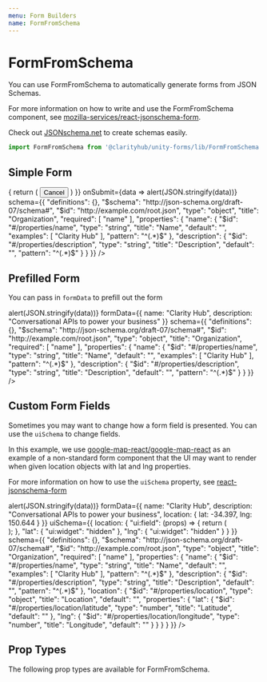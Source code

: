 ```yaml
---
menu: Form Builders
name: FormFromSchema
---
```




# FormFromSchema

You can use FormFromSchema to automatically generate forms from JSON Schemas.

For more information on how to write and use the FormFromSchema component, see
[mozilla-services/react-jsonschema-form](https://github.com/mozilla-services/react-jsonschema-form).

Check out [JSONschema.net](https://jsonschema.net/) to create schemas easily.

```js
import FormFromSchema from '@clarityhub/unity-forms/lib/FormFromSchema';
```

## Simple Form

<Playground>
    <FormFromSchema
        additionalButtons={() => {
            return (
                <Button>Cancel</Button>
            )
        }}
        onSubmit={data => alert(JSON.stringify(data))}
        schema={{
            "definitions": {},
            "$schema": "http://json-schema.org/draft-07/schema#",
            "$id": "http://example.com/root.json",
            "type": "object",
            "title": "Organization",
            "required": [
                "name"
            ],
            "properties": {
                "name": {
                    "$id": "#/properties/name",
                    "type": "string",
                    "title": "Name",
                    "default": "",
                    "examples": [
                        "Clarity Hub"
                    ],
                    "pattern": "^(.*)$"
                },
                "description": {
                    "$id": "#/properties/description",
                    "type": "string",
                    "title": "Description",
                    "default": "",
                    "pattern": "^(.*)$"
                }
            }
        }}
    />
</Playground>

## Prefilled Form

You can pass in `formData` to prefill out the form

<Playground>
    <FormFromSchema
        onSubmit={data => alert(JSON.stringify(data))}
        formData={{
            name: "Clarity Hub",
            description: "Conversational APIs to power your business"
        }}
        schema={{
            "definitions": {},
            "$schema": "http://json-schema.org/draft-07/schema#",
            "$id": "http://example.com/root.json",
            "type": "object",
            "title": "Organization",
            "required": [
                "name"
            ],
            "properties": {
                "name": {
                    "$id": "#/properties/name",
                    "type": "string",
                    "title": "Name",
                    "default": "",
                    "examples": [
                        "Clarity Hub"
                    ],
                    "pattern": "^(.*)$"
                },
                "description": {
                    "$id": "#/properties/description",
                    "type": "string",
                    "title": "Description",
                    "default": "",
                    "pattern": "^(.*)$"
                }
            }
        }}
    />
</Playground>

## Custom Form Fields

Sometimes you may want to change how a form field is presented. You can use the `uiSchema` to change
fields.

In this example, we use [google-map-react/google-map-react](https://github.com/google-map-react/google-map-react)
as an example of a non-standard form component that the UI may want to render when given location objects with lat and lng
properties. 

For more information on how to use the `uiSchema` property, see [react-jsonschema-form](https://react-jsonschema-form.readthedocs.io/en/latest/advanced-customization/#custom-widget-options)

<Playground>
    <FormFromSchema
        hideTitle
        onSubmit={data => alert(JSON.stringify(data))}
        formData={{
            name: "Clarity Hub",
            description: "Conversational APIs to power your business",
            location: { lat: -34.397, lng: 150.644 }
        }}
        uiSchema={{
            location: {
                "ui:field": (props) => {
                    return (
                        <div style={{ height: '300px', width: '100%' }}>
                            <GoogleMapReact
                                bootstrapURLKeys={{ key: 'AIzaSyDYNOZYEqYnkX2jyfpnIfJgmiLvuCViULo' }}
                                defaultCenter={props.formData}
                                defaultZoom={8}
                            />
                        </div>
                    );
                },
                "lat": {
                    "ui:widget": "hidden"
                },
                "lng": {
                    "ui:widget": "hidden"
                }
            }
        }}
        schema={{
            "definitions": {},
            "$schema": "http://json-schema.org/draft-07/schema#",
            "$id": "http://example.com/root.json",
            "type": "object",
            "title": "Organization",
            "required": [
                "name"
            ],
            "properties": {
                "name": {
                    "$id": "#/properties/name",
                    "type": "string",
                    "title": "Name",
                    "default": "",
                    "examples": [
                        "Clarity Hub"
                    ],
                    "pattern": "^(.*)$"
                },
                "description": {
                    "$id": "#/properties/description",
                    "type": "string",
                    "title": "Description",
                    "default": "",
                    "pattern": "^(.*)$"
                },
                "location": {
                    "$id": "#/properties/location",
                    "type": "object",
                    "title": "Location",
                    "default": "",
                    "properties": {
                        "lat": {
                            "$id": "#/properties/location/latitude",
                            "type": "number",
                            "title": "Latitude",
                            "default": ""
                        },
                        "lng": {
                            "$id": "#/properties/location/longitude",
                            "type": "number",
                            "title": "Longitude",
                            "default": ""
                        }
                    }
                }
            }
        }}
    />
</Playground>


## Prop Types

The following prop types are available for FormFromSchema.

<PropsTable of={FormFromSchema} />

